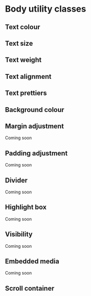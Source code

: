 
# Body utility classes

## Text colour
<Story id="base-body-utilities--text-color-utils" />

## Text size
<Story id="base-body-utilities--text-size-utils" />

## Text weight
<Story id="base-body-utilities--text-weight-utils" />

## Text alignment
<Story id="base-body-utilities--text-align-utils" />

## Text prettiers
<Story id="base-body-utilities--text-pretty-utils" />

## Background colour
<Story id="base-body-utilities--background-colour-utils" />

## Margin adjustment

Coming soon

## Padding adjustment

Coming soon

## Divider

Coming soon

## Highlight box

Coming soon

## Visibility

Coming soon

## Embedded media

Coming soon

## Scroll container
<Story id="base-body-utilities--scroll-container-utils" />
